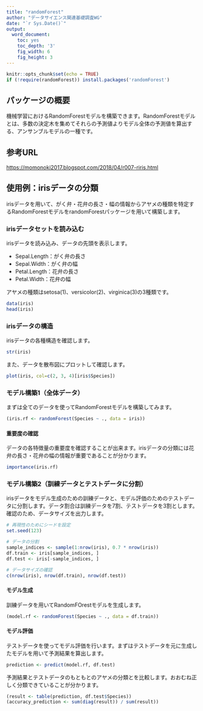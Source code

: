 ```yaml
---
title: "randomForest"
author: "データサイエンス関連基礎調査WG"
date: "`r Sys.Date()`"
output:   
  word_document:
    toc: yes
    toc_depth: '3'
    fig_width: 6
    fig_height: 3
---
```


```r
knitr::opts_chunk$set(echo = TRUE)
if (!require(randomForest)) install.packages('randomForest')
```

## パッケージの概要

機械学習におけるRandomForestモデルを構築できます。RandomForestモデルとは、多数の決定木を集めてそれらの予測値よりモデル全体の予測値を算出する、アンサンブルモデルの一種です。

## 参考URL

<https://momonoki2017.blogspot.com/2018/04/r007-riris.html>

## 使用例：irisデータの分類

irisデータを用いて、がく弁・花弁の長さ・幅の情報からアヤメの種類を特定するRandomForestモデルをrandomForestパッケージを用いて構築します。

### irisデータセットを読み込む

irisデータを読み込み、データの先頭を表示します。

-   Sepal.Length：がく弁の長さ
-   Sepal.Width：がく弁の幅
-   Petal.Length：花弁の長さ
-   Petal.Width：花弁の幅

アヤメの種類はsetosa(1)、versicolor(2)、virginica(3)の3種類です。

```r
data(iris)
head(iris)
```

### irisデータの構造

irisデータの各種構造を確認します。

```r
str(iris)
```

また、データを散布図にプロットして確認します。

```r
plot(iris, col=c(2, 3, 4)[iris$Species])
```

### モデル構築1（全体データ）

まずは全てのデータを使ってRandomForestモデルを構築してみます。

```r
(iris.rf <- randomForest(Species ~ ., data = iris))
```

#### 重要度の確認

データの各特徴量の重要度を確認することが出来ます。irisデータの分類には花弁の長さ・花弁の幅の情報が重要であることが分かります。

```r
importance(iris.rf)
```

### モデル構築2（訓練データとテストデータに分割）

irisデータをモデル生成のための訓練データと、モデル評価のためのテストデータに分割します。データ割合は訓練データを7割、テストデータを3割とします。確認のため、データサイズを出力します。

```r
# 再現性のためにシードを設定
set.seed(123)  

# データの分割
sample_indices <- sample(1:nrow(iris), 0.7 * nrow(iris))  
df.train <- iris[sample_indices, ]
df.test <- iris[-sample_indices, ]

# データサイズの確認
c(nrow(iris), nrow(df.train), nrow(df.test))
```

#### モデル生成
訓練データを用いてRandomFOrestモデルを生成します。
```r
(model.rf <- randomForest(Species ~ ., data = df.train))
```

#### モデル評価
テストデータを使ってモデル評価を行います。まずはテストデータを元に生成したモデルを用いて予測結果を算出します。
```r
prediction <- predict(model.rf, df.test)
```

予測結果とテストデータのもともとのアヤメの分類とを比較します。おおむね正しく分類できていることが分かります。
```r
(result <- table(prediction, df.test$Species))
(accuracy_prediction <- sum(diag(result)) / sum(result))
```
